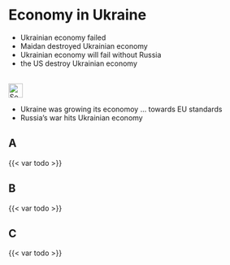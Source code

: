 # Economy in Ukraine {#sec-economy-ukraine}

::: {.callout-caution title="Myth"}
- Ukrainian economy failed
- Maidan destroyed Ukrainian economy
- Ukrainian economy will fail without Russia
- the US destroy Ukrainian economy

[<br>![Search for topic in EUvsDisinfo](../all_common_img/EUvsDisinfo_400x240.jpg){height=2em}](https://euvsdisinfo.eu/disinformation-cases/?text=(economy%7Cinflation) ukraine&sort=relevance)
:::

::: {.callout-tip title="Truth"}
- Ukraine was growing its economoy ... towards EU standards
- Russia's war hits Ukrainian economy
:::

## A

{{< var todo >}}

## B

{{< var todo >}}

## C

{{< var todo >}}


